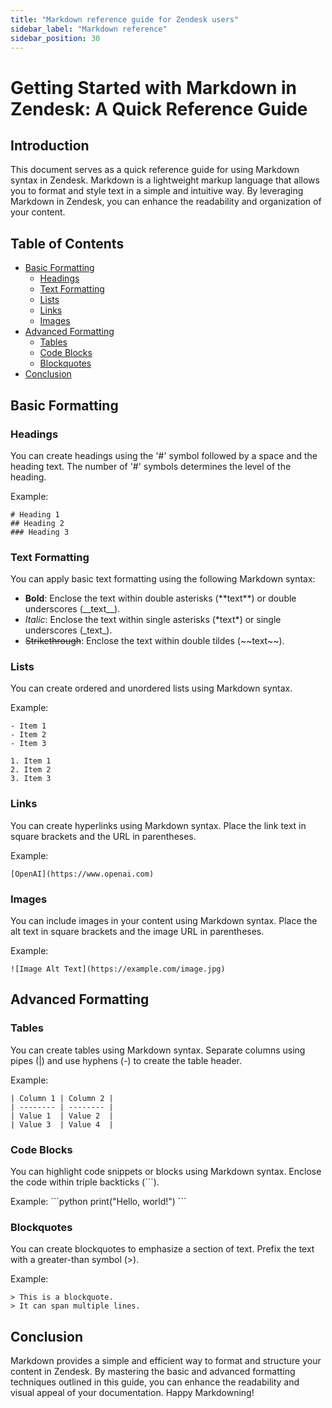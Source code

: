 ```yaml
---
title: "Markdown reference guide for Zendesk users"
sidebar_label: "Markdown reference"
sidebar_position: 30
---
```


# Getting Started with Markdown in Zendesk: A Quick Reference Guide

## Introduction
This document serves as a quick reference guide for using Markdown syntax in Zendesk. Markdown is a lightweight markup language that allows you to format and style text in a simple and intuitive way. By leveraging Markdown in Zendesk, you can enhance the readability and organization of your content.

## Table of Contents
- [Basic Formatting](#basic-formatting)
  - [Headings](#headings)
  - [Text Formatting](#text-formatting)
  - [Lists](#lists)
  - [Links](#links)
  - [Images](#images)
- [Advanced Formatting](#advanced-formatting)
  - [Tables](#tables)
  - [Code Blocks](#code-blocks)
  - [Blockquotes](#blockquotes)
- [Conclusion](#conclusion)

## Basic Formatting

### Headings
You can create headings using the '#' symbol followed by a space and the heading text. The number of '#' symbols determines the level of the heading.

Example:
```
# Heading 1
## Heading 2
### Heading 3
```

### Text Formatting
You can apply basic text formatting using the following Markdown syntax:

- **Bold**: Enclose the text within double asterisks (\*\*text\*\*) or double underscores (\_\_text\_\_).
- *Italic*: Enclose the text within single asterisks (\*text\*) or single underscores (\_text\_).
- ~~Strikethrough~~: Enclose the text within double tildes (\~\~text\~\~).

### Lists
You can create ordered and unordered lists using Markdown syntax.

Example:
```
- Item 1
- Item 2
- Item 3
```
```
1. Item 1
2. Item 2
3. Item 3
```

### Links
You can create hyperlinks using Markdown syntax. Place the link text in square brackets and the URL in parentheses.

Example:
```
[OpenAI](https://www.openai.com)
```

### Images
You can include images in your content using Markdown syntax. Place the alt text in square brackets and the image URL in parentheses.

Example:
```
![Image Alt Text](https://example.com/image.jpg)
```

## Advanced Formatting

### Tables
You can create tables using Markdown syntax. Separate columns using pipes (|) and use hyphens (-) to create the table header.

Example:
```
| Column 1 | Column 2 |
| -------- | -------- |
| Value 1  | Value 2  |
| Value 3  | Value 4  |
```

### Code Blocks
You can highlight code snippets or blocks using Markdown syntax. Enclose the code within triple backticks (\`\`\`).

Example:
\```python
print("Hello, world!")
\```

### Blockquotes
You can create blockquotes to emphasize a section of text. Prefix the text with a greater-than symbol (>).

Example:
```
> This is a blockquote.
> It can span multiple lines.
```

## Conclusion
Markdown provides a simple and efficient way to format and structure your content in Zendesk. By mastering the basic and advanced formatting techniques outlined in this guide, you can enhance the readability and visual appeal of your documentation. Happy Markdowning!
